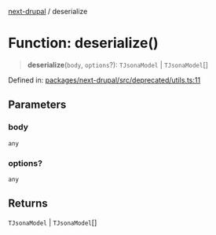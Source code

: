 [next-drupal](../globals.mdx) / deserialize

# Function: deserialize()

> **deserialize**(`body`, `options`?): `TJsonaModel` \| `TJsonaModel`[]

Defined in: [packages/next-drupal/src/deprecated/utils.ts:11](https://github.com/chapter-three/next-drupal/blob/f82409096888c944dd3eff45bf555062558ddd42/packages/next-drupal/src/deprecated/utils.ts#L11)

## Parameters

### body

`any`

### options?

`any`

## Returns

`TJsonaModel` \| `TJsonaModel`[]
